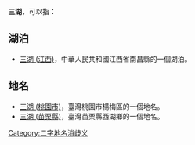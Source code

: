 '''三湖'''，可以指：

==湖泊==
* [[三湖_(江西)|三湖 (江西)]]，中華人民共和國江西省南昌縣的一個湖泊。

==地名==
*[[三湖_(桃園市)|三湖 (桃園市)]]，臺灣桃園市楊梅區的一個地名。
*[[三湖_(苗栗縣)|三湖 (苗栗縣)]]，臺灣苗栗縣西湖鄉的一個地名。

{{disambig}}
[[Category:二字地名消歧义|Category:二字地名消歧义]]